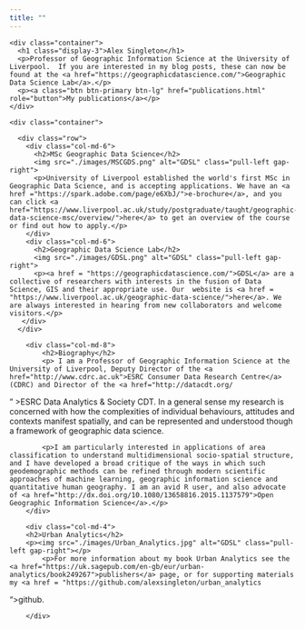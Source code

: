 ```yaml
---
title: ""
---
```

<!--html_preserve-->
<style type="text/css">

.main-container {
  max-width: 100%;
  margin-left: auto;
  margin-right: auto;
}

</style>

<div class="jumbotron">
    <div class="container">
      <h1 class="display-3">Alex Singleton</h1>
      <p>Professor of Geographic Information Science at the University of Liverpool.  If you are interested in my blog posts, these can now be found at the <a href="https://geographicdatascience.com/">Geographic Data Science Lab</a>.</p>
      <p><a class="btn btn-primary btn-lg" href="publications.html" role="button">My publications</a></p>
    </div>
 </div>

    <div class="container">

      <div class="row">
        <div class="col-md-6">
          <h2>MSc Geographic Data Science</h2>
          <img src="./images/MSCGDS.png" alt="GDSL" class="pull-left gap-right">
          <p>University of Liverpool established the world's first MSc in Geographic Data Science, and is accepting applications. We have an <a href ="https://spark.adobe.com/page/e6XbJ/">e-brochure</a>, and you can click <a href="https://www.liverpool.ac.uk/study/postgraduate/taught/geographic-data-science-msc/overview/">here</a> to get an overview of the course or find out how to apply.</p>
        </div>
        <div class="col-md-6">
          <h2>Geographic Data Science Lab</h2>
          <img src="./images/GDSL.png" alt="GDSL" class="pull-left gap-right">
          <p><a href = "https://geographicdatascience.com/">GDSL</a> are a collective of researchers with interests in the fusion of Data Science, GIS and their appropriate use. Our  website is <a href = "https://www.liverpool.ac.uk/geographic-data-science/">here</a>. We are always interested in hearing from new collaborators and welcome visitors.</p>
       </div>
      </div>

 <div class="row">
        <div class="col-md-8">
        	<h2>Biography</h2>
          	<p> I am a Professor of Geographic Information Science at the University of Liverpool, Deputy Director of the <a href="http://www.cdrc.ac.uk">ESRC Consumer Data Research Centre</a> (CDRC) and Director of the <a href="http://datacdt.org/
" >ESRC Data Analytics & Society CDT</a>. In a general sense my research is concerned with how the complexities of individual behaviours, attitudes and contexts manifest spatially, and can be represented and understood though a framework of geographic data science.</p>
			<p>I am particularly interested in applications of area classification to understand multidimensional socio-spatial structure, and I have developed a broad critique of the ways in which such geodemographic methods can be refined through modern scientific approaches of machine learning, geographic information science and quantitative human geography. I am an avid R user, and also advocate of <a href="http://dx.doi.org/10.1080/13658816.2015.1137579">Open Geographic Information Science</a>.</p>
        </div>

        <div class="col-md-4">
        <h2>Urban Analytics</h2>
        <p><img src="./images/Urban_Analytics.jpg" alt="GDSL" class="pull-left gap-right"></p>
			<p>For more information about my book Urban Analytics see the <a href="https://uk.sagepub.com/en-gb/eur/urban-analytics/book249267">publishers</a> page, or for supporting materials my <a href = "https://github.com/alexsingleton/urban_analytics
">github</a>.</p>
		</div>

</div>
<!--/html_preserve-->